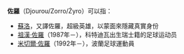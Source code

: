 '''佐羅'''（Djourou/Zorro/Żyro）可以指：
*[[蘇洛|蘇洛]]，又譯佐羅，超級英雄，以蒙面來隱藏真實身份
*[[祖漢·佐羅|祖漢·佐羅]]（1987年－），科特迪瓦出生瑞士籍的足球运动员
*[[米切爾·佐羅|米切爾·佐羅]]（1992年－），波蘭足球運動員

{{消歧义|Cat=二字人名消歧义}}